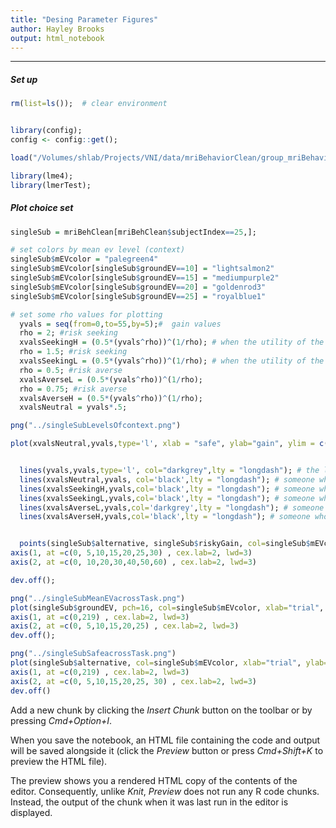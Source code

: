 ```yaml
---
title: "Desing Parameter Figures"
author: Hayley Brooks
output: html_notebook
---
```

***
##### Set up
```r
rm(list=ls());  # clear environment


library(config);
config <- config::get();

load("/Volumes/shlab/Projects/VNI/data/mriBehaviorClean/group_mriBehavior_clean.Rdata"); # mriBehClean data frame

library(lme4);
library(lmerTest);
```



##### Plot choice set
```r

singleSub = mriBehClean[mriBehClean$subjectIndex==25,];

# set colors by mean ev level (context)
singleSub$mEVcolor = "palegreen4"
singleSub$mEVcolor[singleSub$groundEV==10] = "lightsalmon2"
singleSub$mEVcolor[singleSub$groundEV==15] = "mediumpurple2"
singleSub$mEVcolor[singleSub$groundEV==20] = "goldenrod3"
singleSub$mEVcolor[singleSub$groundEV==25] = "royalblue1"

# set some rho values for plotting
  yvals = seq(from=0,to=55,by=5);#  gain values
  rho = 2; #risk seeking
  xvalsSeekingH = (0.5*(yvals^rho))^(1/rho); # when the utility of the y value is equal to utility of x value
  rho = 1.5; #risk seeking
  xvalsSeekingL = (0.5*(yvals^rho))^(1/rho); # when the utility of the y value is equal to utility of x value
  rho = 0.5; #risk averse
  xvalsAverseL = (0.5*(yvals^rho))^(1/rho);
  rho = 0.75; #risk averse
  xvalsAverseH = (0.5*(yvals^rho))^(1/rho);
  xvalsNeutral = yvals*.5;

png("../singleSubLevelsOfcontext.png")

plot(xvalsNeutral,yvals,type='l', xlab = "safe", ylab="gain", ylim = c(0,60), xlim =c(0,30), col="black",lty = "longdash", axes=FALSE, main="Five levels of context"); #risk neutral


  lines(yvals,yvals,type='l', col="darkgrey",lty = "longdash"); # the limit; people will never gamble here
  lines(xvalsNeutral,yvals, col='black',lty = "longdash"); # someone who is risk seeking
  lines(xvalsSeekingH,yvals,col='black',lty = "longdash"); # someone who is risk seeking
  lines(xvalsSeekingL,yvals,col='black',lty = "longdash"); # someone who is risk seeking
  lines(xvalsAverseL,yvals,col='darkgrey',lty = "longdash"); # someone who is really risk averse
  lines(xvalsAverseH,yvals,col='black',lty = "longdash"); # someone who is risk averse


  points(singleSub$alternative, singleSub$riskyGain, col=singleSub$mEVcolor, ylab= "risky gain ($)", xlab="safe ($)", pch=16, cex=1.5)
axis(1, at =c(0, 5,10,15,20,25,30) , cex.lab=2, lwd=3)
axis(2, at =c(0, 10,20,30,40,50,60) , cex.lab=2, lwd=3)

dev.off();

png("../singleSubMeanEVacrossTask.png")
plot(singleSub$groundEV, pch=16, col=singleSub$mEVcolor, xlab="trial", ylab="mean EV", main="Context created by runs and shifts (mean EV)", axes=FALSE, cex=1.5);
axis(1, at =c(0,219) , cex.lab=2, lwd=3)
axis(2, at =c(0, 5,10,15,20,25) , cex.lab=2, lwd=3)
dev.off();

png("../singleSubSafeacrossTask.png")
plot(singleSub$alternative, col=singleSub$mEVcolor, xlab="trial", ylab="safe ($)", main="Context created by runs and shifts (safe amt)", pch=16, cex=1.5, axes=FALSE)
axis(1, at =c(0,219) , cex.lab=2, lwd=3)
axis(2, at =c(0, 5,10,15,20,25, 30) , cex.lab=2, lwd=3)
dev.off()


```

Add a new chunk by clicking the *Insert Chunk* button on the toolbar or by pressing *Cmd+Option+I*.

When you save the notebook, an HTML file containing the code and output will be saved alongside it (click the *Preview* button or press *Cmd+Shift+K* to preview the HTML file). 

The preview shows you a rendered HTML copy of the contents of the editor. Consequently, unlike *Knit*, *Preview* does not run any R code chunks. Instead, the output of the chunk when it was last run in the editor is displayed.

